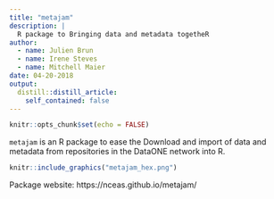 ```yaml
---
title: "metajam"
description: |
  R package to Bringing data and metadata togetheR
author:
  - name: Julien Brun
  - name: Irene Steves
  - name: Mitchell Maier
date: 04-20-2018
output:
  distill::distill_article:
    self_contained: false
---
```



```r
knitr::opts_chunk$set(echo = FALSE)
```



`metajam` is an R package to ease the Download and import of data and metadata from repositories in the DataONE network into R.

```r
knitr::include_graphics("metajam_hex.png")
```

Package website: https://nceas.github.io/metajam/





